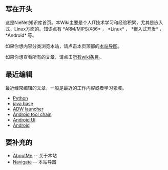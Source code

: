 == 写在开头 ==
这是NieNet知识库首页。本Wiki主要是个人IT技术学习和经验积累，尤其是嵌入式，Linux方面的。知识点有 *ARM/MIPS/X86* ， *Linux* ， *嵌入式开发* ， *Android* 等。

如果你想内容分类浏览本站，请点击本页顶部的[[Navigate|本站导图]]。

如果你想查看所有的文章，请点击[[wikiword|所有wiki条目]]。

== 最近编辑 ==
最近经常编辑的文章，一般是最近的工作内容或者学习领域。
* [[Python]]
* [[java base]]
* [[ADW launcher]]
* [[Android tool chain]]
* [[Android UI]]
* [[Android]]

== 要补充的 ==
* [[AboutMe]] -- 关于本站
* [[Navigate]] -- 本站导图
